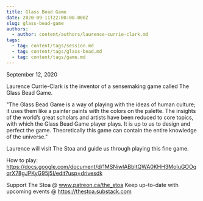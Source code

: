 ```yaml
---
title: Glass Bead Game
date: 2020-09-11T22:00:00.000Z
slug: glass-bead-game
authors:
  - author: content/authors/laurence-currie-clark.md
tags:
  - tag: content/tags/session.md
  - tag: content/tags/glass-bead.md
  - tag: content/tags/game.md
---
```


September 12, 2020

Laurence Currie-Clark is the inventor of a sensemaking game called The Glass Bead Game.

"The Glass Bead Game is a way of playing with the ideas of human culture; it uses them like a painter paints with the colors on the palette. The insights of the world’s great scholars and artists have been reduced to core topics, with which the Glass Bead Game player plays. It is up to us to design and perfect the game. Theoretically this game can contain the entire knowledge of the universe."

Laurence will visit The Stoa and guide us through playing this fine game.

How to play:
https://docs.google.com/document/d/1MSNiwlABbltQWA0KHH3MoIuGOOqqrX78gJPKyG95j5I/edit?usp=drivesdk

Support The Stoa @ www.patreon.ca/the_stoa
Keep up-to-date with upcoming events @ https://thestoa.substack.com
